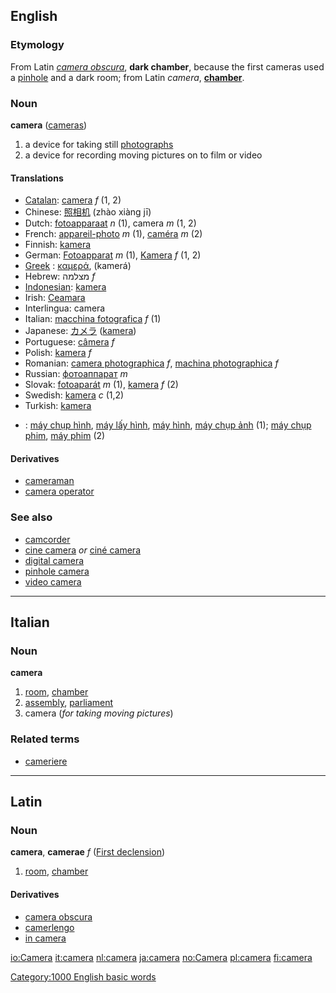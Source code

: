 {{wikipedia}}

==English==
===Etymology===
From Latin ''[[camera obscura]]'', '''dark chamber''', because the first cameras used a [[pinhole]] and a dark room; from Latin ''camera'', '''[[chamber]]'''.

=== Noun ===
'''camera''' ([[cameras]])

#a device for taking still [[photograph]]s
#a device for recording moving pictures on to film or video

====Translations====
*[[w:Catalan language|Catalan]]: [[camera]] ''f'' (1, 2)
*Chinese: [[照相机]] (zhào xiàng jī)
*Dutch: [[fotoapparaat]] ''n'' (1), camera ''m'' (1, 2)
*French: [[appareil-photo]] ''m'' (1), [[caméra]] ''m'' (2)
*Finnish: [[kamera]]
*German: [[Fotoapparat]] ''m'' (1), [[Kamera]] ''f'' (1, 2)
*[[w:Greek language|Greek]]    <!-- Please note that this makes sense, so Greek (Modern) and Greek (Ancient) are listed both under 'G' -->: [[καμερά]], (kamerá)
*Hebrew: מצלמה ''f''
*[[w:Indonesian language|Indonesian]]: [[kamera]]
*Irish: [[Ceamara]]
*Interlingua: camera
*Italian: [[macchina fotografica]] ''f'' (1)
*Japanese: [[カメラ]] ([[kamera]])
*Portuguese: [[câmera]] ''f''
*Polish: [[kamera]] ''f''
*Romanian: [[camera photographica]] ''f'', [[machina photographica]] ''f''
*Russian: [[фотоаппарат]] ''m''
*Slovak: [[fotoaparát]] ''m'' (1), [[kamera]] ''f'' (2)
*Swedish: [[kamera]] ''c'' (1,2)
*Turkish: [[kamera]]
*{{vi}}: [[máy chụp hình]], [[máy lấy hình]], [[máy hình]], [[máy chụp ảnh]] (1); [[máy chụp phim]], [[máy phim]] (2)

====Derivatives====
*[[cameraman]]
*[[camera operator]]

===See also===
*[[camcorder]]
*[[cine camera]] ''or'' [[ciné camera]]
*[[digital camera]]
*[[pinhole camera]]
*[[video camera]]

----

==Italian==
===Noun===
'''camera'''

# [[room]], [[chamber]]
# [[assembly]], [[parliament]]
#camera (''for taking moving pictures'')

===Related terms===
*[[cameriere]]

----

==Latin==
===Noun===
'''camera''', '''camerae''' ''f'' ([[Latin:First declension|First declension]])

#[[room]], [[chamber]]

====Derivatives====
*[[camera obscura]]
*[[camerlengo]]
*[[in camera]]

[[Category:1000 English basic words]]

[[io:Camera]]
[[it:camera]]
[[nl:camera]]
[[ja:camera]]
[[no:Camera]]
[[pl:camera]]
[[fi:camera]]
